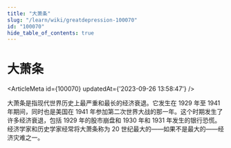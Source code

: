 ```yaml
---
title: "大萧条"
slug: "/learn/wiki/greatdepression-100070"
id: "100070"
hide_table_of_contents: true
---
```



# 大萧条

<ArticleMeta id={100070} updatedAt={'2023-09-26 13:58:47'} />
<div className='border-solid border-b border-t-0 my-4 border-[var(--ifm-color-gray-300)]' />

大萧条是指现代世界历史上最严重和最长的经济衰退。它发生在 1929 年至 1941 年期间，同时也是美国在 1941 年参加第二次世界大战的那一年。这个时期发生了许多经济衰退，包括 1929 年的股市崩盘和 1930 年和 1931 年发生的银行恐慌。经济学家和历史学家经常将大萧条称为 20 世纪最大的——如果不是最大的——经济灾难之一。
